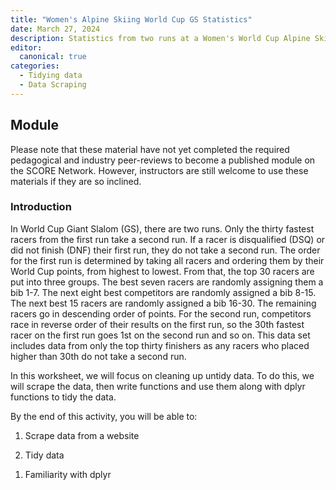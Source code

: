 ```yaml
---
title: "Women's Alpine Skiing World Cup GS Statistics"
date: March 27, 2024
description: Statistics from two runs at a Women's World Cup Alpine Skiing Giant Slalom Race at Mont-Tremblant
editor: 
  canonical: true
categories:
  - Tidying data
  - Data Scraping
---
```


## Module

Please note that these material have not yet completed the required pedagogical and industry peer-reviews to become a published module on the SCORE Network. However, instructors are still welcome to use these materials if they are so inclined.

### Introduction

In World Cup Giant Slalom (GS), there are two runs. Only the thirty fastest racers from the first run take a second run. If a racer is disqualified (DSQ) or did not finish (DNF) their first run, they do not take a second run. The order for the first run is determined by taking all racers and ordering them by their World Cup points, from highest to lowest. From that, the top 30 racers are put into three groups. The best seven racers are randomly assigning them a bib 1-7. The next eight best competitors are randomly assigned a bib 8-15. The next best 15 racers are randomly assigned a bib 16-30. The remaining racers go in descending order of points. For the second run, competitors race in reverse order of their results on the first run, so the 30th fastest racer on the first run goes 1st on the second run and so on. This data set includes data from only the top thirty finishers as any racers who placed higher than 30th do not take a second run.

In this worksheet, we will focus on cleaning up untidy data. To do this, we will scrape the data, then write functions and use them along with dplyr functions to tidy the data.

::: {.callout-note collapse="true" title="Learning Objectives" appearance="minimal"}
By the end of this activity, you will be able to:

1. Scrape data from a website

2. Tidy data

:::

::: {.callout-note collapse="true" title="Methods" appearance="minimal"}
1. Familiarity with dplyr
:::

